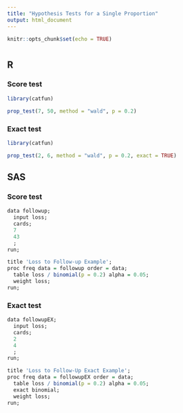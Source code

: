 ```yaml
---
title: "Hypothesis Tests for a Single Proportion"
output: html_document
---
```


```r
knitr::opts_chunk$set(echo = TRUE)
```

# {.tabset .tabset-fade}

## R

### Score test

```r
library(catfun)

prop_test(7, 50, method = "wald", p = 0.2)
```

### Exact test

```r
library(catfun)

prop_test(2, 6, method = "wald", p = 0.2, exact = TRUE)
```

## SAS

### Score test

```r
data followup; 
  input loss; 
  cards; 
  7
  43
  ;
run; 

title 'Loss to Follow-up Example'; 
proc freq data = followup order = data; 
  table loss / binomial(p = 0.2) alpha = 0.05; 
  weight loss; 
run; 
```

### Exact test

```r
data followupEX;
  input loss; 
  cards; 
  2
  4
  ;
run;

title 'Loss to Follow-Up Exact Example';
proc freq data = followupEX order = data; 
  table loss / binomial(p = 0.2) alpha = 0.05;
  exact binomial;
  weight loss; 
run; 
```


